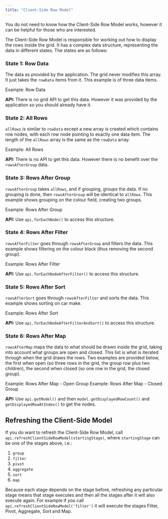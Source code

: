 ```yaml
---
title: "Client-Side Row Model"
---
```


You do not need to know how the Client-Side Row Model works, however it can be helpful for those who are interested.

The Client-Side Row Model is responsible for working out how to display the rows inside the grid. It has a complex data structure, representing the data in different states. The states are as follows:

### State 1: Row Data

The data as provided by the application. The grid never modifies this array. It just takes the `rowData` items from it. This example is of three data items.

<image-caption src="client-side-row-stages/resources/allData.jpg" alt="Row Data" width="22rem" centered="true">
    Example: Row Data
</image-caption>

**API:** There is no grid API to get this data. However it was provided by the application so you should already have it.

### State 2: All Rows

`allRows` is similar to `rowData` except a new array is created which contains row nodes, with each row node pointing to exactly one data item. The length of the `allRows` array is the same as the `rowData` array.

<image-caption src="client-side-row-stages/resources/allRows.jpg" alt="All Rows" width="22rem" centered="true">
    Example: All Rows
</image-caption>

**API:** There is no API to get this data. However there is no benefit over the `rowsAfterGroup` data.

### State 3: Rows After Group

`rowsAfterGroup` takes `allRows`, and if grouping, groups the data. If no grouping is done, then `rowsAfterGroup` will be identical to `allRows`. This example shows grouping on the colour field, creating two groups.

<image-caption src="client-side-row-stages/resources/rowsAfterGroup.jpg" alt="Rows After Group" width="22rem" centered="true">
    Example: Rows After Group
</image-caption>

**API:** Use `api.forEachNode()` to access this structure.

### State 4: Rows After Filter

`rowsAfterFilter` goes through `rowsAfterGroup` and filters the data. This example shows filtering on the colour black (thus removing the second group).

<image-caption src="client-side-row-stages/resources/rowsAfterFilter.jpg" alt="Rows After Filter" width="22rem" centered="true">
    Example: Rows After Filter
</image-caption>

**API:** Use `api.forEachNodeAfterFilter()` to access this structure.

### State 5: Rows After Sort

`rowsAfterSort` goes through `rowsAfterFilter` and sorts the data. This example shows sorting on car make.

<image-caption src="client-side-row-stages/resources/rowsAfterSort.jpg" alt="Rows After Sort" width="22rem" centered="true">
    Example: Rows After Sort
</image-caption>

**API:** Use `api.forEachNodeAfterFilterAndSort()` to access this structure.

### State 6: Rows After Map

`rowsAfterMap` maps the data to what should be drawn inside the grid, taking into account what groups are open and closed. This list is what is iterated through when the grid draws the rows. Two examples are provided below, the first when open (so three rows in the grid, the group row plus two children), the second when closed (so one row in the grid, the closed group).

<image-caption src="client-side-row-stages/resources/rowsAfterMapOpen.jpg" alt="Rows After Map - Open Group" width="22rem" centered="true">
    Example: Rows After Map - Open Group
</image-caption>

<image-caption src="client-side-row-stages/resources/rowsAfterMapClosed.jpg" alt="Rows After Map - Closed Group" width="22rem" centered="true">
    Example: Rows After Map - Closed Group
</image-caption>

**API:** Use `api.getModel()` and then `model.getDisplayedRowCount()` and `getDisplayedRowAtIndex()` to get the nodes.

## Refreshing the Client-Side Model

If you do want to refresh the Client-Side Row Model, call `api.refreshClientSideRowModel(startingStage)`, where `startingStage` can be one of the stages above, i.e.:

1. `group`
1. `filter`
1. `pivot`
1. `aggregate`
1. `sort`
1. `map`

Because each stage depends on the stage before, refreshing any particular stage means that stage executes and then all the stages after it will also execute again. For example if you call `api.refreshClientSideRowModel('filter')` it will execute the stages Filter, Pivot, Aggregate, Sort and Map.
